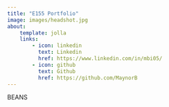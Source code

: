 ```yaml
---
title: "E155 Portfolio"
image: images/headshot.jpg
about:
    template: jolla
    links:
        - icon: linkedin
          text: Linkedin
          href: https://www.linkedin.com/in/mbi05/
        - icon: github
          text: Github
          href: https://github.com/MaynorB
---
```


BEANS
